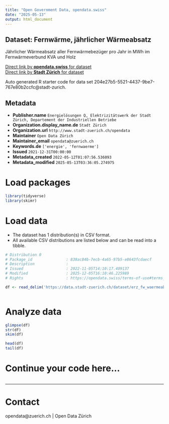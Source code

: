 ```yaml
---
title: "Open Government Data, opendata.swiss"
date: "2025-05-13"
output: html_document
---
```


## Dataset: Fernwärme, jährlicher Wärmeabsatz


Jährlicher Wärmeabsatz aller Fernwärmebezüger pro Jahr in MWh im Fernwärmeverbund KVA und Holz


[Direct link by **opendata.swiss** for dataset](https://opendata.swiss/de/dataset/fernwarme-jahrlicher-warmeabsatz)<br>
[Direct link by **Stadt Zürich** for dataset](https://data.stadt-zuerich.ch/dataset/erz_fw_waermeabsatz)

Auto generated R starter code for data set 204e27b5-5521-4437-9be7-767e80b2ccfc@stadt-zurich.

## Metadata

- **Publisher.name** `Energielösungen Q, Elektrizitätswerk der Stadt Zürich, Departement der Industriellen Betriebe`
- **Organization.display_name.de** `Stadt Zürich`
- **Organization.url** `http://www.stadt-zuerich.ch/opendata`
- **Maintainer** `Open Data Zürich`
- **Maintainer_email** `opendata@zuerich.ch`
- **Keywords.de** `['energie', 'fernwaerme']`
- **Issued** `2021-12-31T00:00:00`
- **Metadata_created** `2022-05-12T01:07:56.536093`
- **Metadata_modified** `2025-05-13T03:36:05.274975`


# Load packages

```r

library(tidyverse)
library(skimr)

```

# Load data

-   The dataset has 1 distribution(s) in CSV format.
-   All available CSV distributions are listed below and can be read into a tibble.

```r

# Distribution 0
# Package_id               : 838ac84b-7ecb-4a65-97b5-e8643fcdaecf
# Description              : 
# Issued                   : 2022-11-05T14:10:17.409137
# Modified                 : 2025-12-05T16:10:46.225989
# Rights                   : https://opendata.swiss/terms-of-use#terms_open

df <- read_delim('https://data.stadt-zuerich.ch/dataset/erz_fw_waermeabsatz/download/fw_waermeabsatz.csv')



```

# Analyze data

```r

glimpse(df)
str(df)
skim(df)

head(df)
tail(df)

```

# Continue your code here...

```r

```

------------------------------------------------------------------------

# Contact

opendata@zuerich.ch | Open Data Zürich
